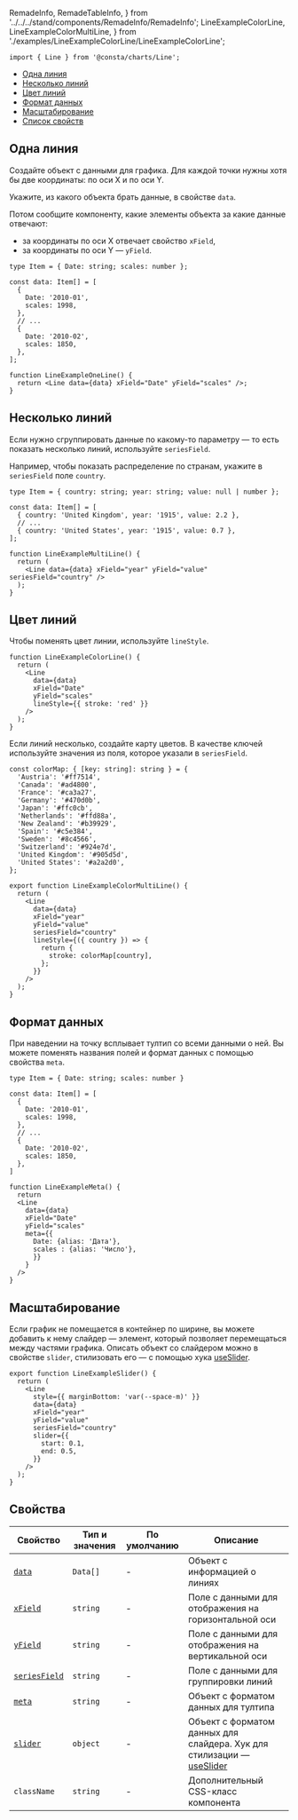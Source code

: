  RemadeInfo,
  RemadeTableInfo,
} from '../../../stand/components/RemadeInfo/RemadeInfo';
  LineExampleColorLine,
  LineExampleColorMultiLine,
} from './examples/LineExampleColorLine/LineExampleColorLine';

```tsx
import { Line } from '@consta/charts/Line';
```

<MdxMenu>

- [Одна линия](#одна-линия)
- [Несколько линий](#несколько-линий)
- [Цвет линий](#цвет-линий)
- [Формат данных](#формат-данных)
- [Масштабирование](#масштабирование)
- [Список свойств](#свойства)

</MdxMenu>

## Одна линия

Создайте объект с данными для графика. Для каждой точки нужны хотя бы две координаты: по оси X и по оси Y.

Укажите, из какого объекта брать данные, в свойстве `data`.

Потом сообщите компоненту, какие элементы объекта за какие данные отвечают:

- за координаты по оси X отвечает свойство `xField`,
- за координаты по оси Y — `yField`.

<LineExampleOneLine />

```tsx
type Item = { Date: string; scales: number };

const data: Item[] = [
  {
    Date: '2010-01',
    scales: 1998,
  },
  // ...
  {
    Date: '2010-02',
    scales: 1850,
  },
];

function LineExampleOneLine() {
  return <Line data={data} xField="Date" yField="scales" />;
}
```

## Несколько линий

Если нужно сгруппировать данные по какому-то параметру — то есть показать несколько линий, используйте `seriesField`.

Например, чтобы показать распределение по странам, укажите в `seriesField` поле `country`.

<LineExampleMultiLine />

```tsx
type Item = { country: string; year: string; value: null | number };

const data: Item[] = [
  { country: 'United Kingdom', year: '1915', value: 2.2 },
  // ...
  { country: 'United States', year: '1915', value: 0.7 },
];

function LineExampleMultiLine() {
  return (
    <Line data={data} xField="year" yField="value" seriesField="country" />
  );
}
```

## Цвет линий

Чтобы поменять цвет линии, используйте `lineStyle`.

<LineExampleColorLine />

```tsx
function LineExampleColorLine() {
  return (
    <Line
      data={data}
      xField="Date"
      yField="scales"
      lineStyle={{ stroke: 'red' }}
    />
  );
}
```

Если линий несколько, создайте карту цветов. В качестве ключей используйте значения из поля, которое указали в `seriesField`.

<LineExampleColorMultiLine />

```tsx
const colorMap: { [key: string]: string } = {
  'Austria': '#ff7514',
  'Canada': '#ad4800',
  'France': '#ca3a27',
  'Germany': '#470d0b',
  'Japan': '#ffc0cb',
  'Netherlands': '#ffd88a',
  'New Zealand': '#b39929',
  'Spain': '#c5e384',
  'Sweden': '#8c4566',
  'Switzerland': '#924e7d',
  'United Kingdom': '#905d5d',
  'United States': '#a2a2d0',
};

export function LineExampleColorMultiLine() {
  return (
    <Line
      data={data}
      xField="year"
      yField="value"
      seriesField="country"
      lineStyle={({ country }) => {
        return {
          stroke: colorMap[country],
        };
      }}
    />
  );
}
```

## Формат данных

При наведении на точку всплывает тултип со всеми данными о ней. Вы можете поменять названия полей и формат данных с помощью свойства `meta`.

<LineExampleMeta />

```tsx
type Item = { Date: string; scales: number }

const data: Item[] = [
  {
    Date: '2010-01',
    scales: 1998,
  },
  // ...
  {
    Date: '2010-02',
    scales: 1850,
  },
]

function LineExampleMeta() {
  return
  <Line
    data={data}
    xField="Date"
    yField="scales"
    meta={{
      Date: {alias: 'Дата'},
      scales : {alias: 'Число'},
      }}
    }
  />
}
```

## Масштабирование

Если график не помещается в контейнер по ширине, вы можете добавить к нему слайдер — элемент, который позволяет перемещаться между частями графика. Описать объект со слайдером можно в свойстве `slider`, стилизовать его — с помощью хука [useSlider](?path=/docs/hooks-useslider--playground).

<LineExampleSlider />

```tsx
export function LineExampleSlider() {
  return (
    <Line
      style={{ marginBottom: 'var(--space-m)' }}
      data={data}
      xField="year"
      yField="value"
      seriesField="country"
      slider={{
        start: 0.1,
        end: 0.5,
      }}
    />
  );
}
```

## Свойства

<RemadeTableInfo apiUrl="https://g2plot.antv.vision/en/docs/api/plots/line" />

| Свойство                          | Тип и значения | По умолчанию | Описание                                                                                                         |
| --------------------------------- | -------------- | ------------ | ---------------------------------------------------------------------------------------------------------------- |
| [`data`](#одна-линия)             | `Data[]`       | -            | Объект с информацией о линиях                                                                                    |
| [`xField`](#одна-линия)           | `string`       | -            | Поле с данными для отображения на горизонтальной оси                                                             |
| [`yField`](#одна-линия)           | `string`       | -            | Поле с данными для отображения на вертикальной оси                                                               |
| [`seriesField`](#несколько-линий) | `string`       | -            | Поле с данными для группировки линий                                                                             |
| [`meta`](#формат-данных)          | `string`       | -            | Объект с форматом данных для тултипа                                                                             |
| [`slider`](#масштабирование)      | `object`       | -            | Объект с форматом данных для слайдера. Хук для стилизации — [useSlider](?path=/docs/hooks-useslider--playground) |
| `className`                       | `string`       | -            | Дополнительный CSS-класс компонента                                                                              |
